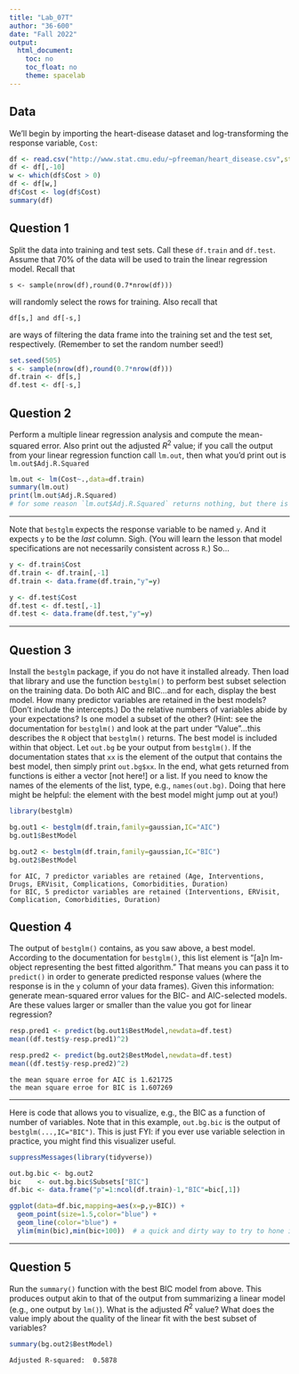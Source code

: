 ---
title: "Lab_07T"
author: "36-600"
date: "Fall 2022"
output: 
  html_document:
    toc: no
    toc_float: no
    theme: spacelab
---

## Data

We'll begin by importing the heart-disease dataset and log-transforming the response variable, `Cost`:
```{r}
df <- read.csv("http://www.stat.cmu.edu/~pfreeman/heart_disease.csv",stringsAsFactors=TRUE)
df <- df[,-10]
w <- which(df$Cost > 0)
df <- df[w,]
df$Cost <- log(df$Cost)
summary(df)
```

## Question 1

Split the data into training and test sets. Call these `df.train` and `df.test`. Assume that 70% of the data will be used to train the linear regression model. Recall that
```
s <- sample(nrow(df),round(0.7*nrow(df)))
```
will randomly select the rows for training. Also recall that
```
df[s,] and df[-s,]
```
are ways of filtering the data frame into the training set and the test set, respectively. (Remember to set the random number seed!)
```{r}
set.seed(505)
s <- sample(nrow(df),round(0.7*nrow(df)))
df.train <- df[s,]
df.test <- df[-s,]
```

## Question 2

Perform a multiple linear regression analysis and compute the mean-squared error. Also print out the adjusted $R^2$ value; if you call the output from your linear regression function call `lm.out`, then what you'd print out is `lm.out$Adj.R.Squared`
```{r}
lm.out <- lm(Cost~.,data=df.train)
summary(lm.out)
print(lm.out$Adj.R.Squared)
# for some reason `lm.out$Adj.R.Squared` returns nothing, but there is an Adjusted R-squared value of 0.5903 in the lm.out.
```

---

Note that `bestglm` expects the response variable to be named `y`. And it expects `y` to be the *last* column. Sigh. (You will learn the lesson that model specifications are not necessarily consistent across `R`.) So...
```{r}
y <- df.train$Cost
df.train <- df.train[,-1]
df.train <- data.frame(df.train,"y"=y)

y <- df.test$Cost
df.test <- df.test[,-1]
df.test <- data.frame(df.test,"y"=y)
```

---

## Question 3

Install the `bestglm` package, if you do not have it installed already. Then load that library and use the function `bestglm()` to perform best subset selection on the training data. Do both AIC and BIC...and for each, display the best model. How many predictor variables are retained in the best models? (Don't include the intercepts.) Do the relative numbers of variables abide by your expectations? Is one model a subset of the other? (Hint: see the documentation for `bestglm()` and look at the part under "Value"...this describes the `R` object that `bestglm()` returns. The best model is included within that object. Let `out.bg` be your output from `bestglm()`. If the documentation states that `xx` is the element of the output that contains the best model, then simply print `out.bg$xx`. In the end, what gets returned from functions is either a vector [not here!] or a list. If you need to know the names of the elements of the list, type, e.g., `names(out.bg)`. Doing that here might be helpful: the element with the best model might jump out at you!)
```{r}
library(bestglm)

bg.out1 <- bestglm(df.train,family=gaussian,IC="AIC")
bg.out1$BestModel

bg.out2 <- bestglm(df.train,family=gaussian,IC="BIC")
bg.out2$BestModel
```
```
for AIC, 7 predictor variables are retained (Age, Interventions, Drugs, ERVisit, Complications, Comorbidities, Duration)
for BIC, 5 predictor variables are retained (Interventions, ERVisit, Complication, Comorbidities, Duration)
```

## Question 4

The output of `bestglm()` contains, as you saw above, a best model. According to the documentation for `bestglm()`, this list element is "[a]n lm-object representing the best fitted algorithm." That means you can pass it to `predict()` in order to generate predicted response values (where the response is in the `y` column of your data frames). Given this information: generate mean-squared error values for the BIC- and AIC-selected models. Are these values larger or smaller than the value you got for linear regression?
```{r}
resp.pred1 <- predict(bg.out1$BestModel,newdata=df.test)
mean((df.test$y-resp.pred1)^2)

resp.pred2 <- predict(bg.out2$BestModel,newdata=df.test)
mean((df.test$y-resp.pred2)^2)
```
```
the mean square erroe for AIC is 1.621725
the mean square erroe for BIC is 1.607269
```

---

Here is code that allows you to visualize, e.g., the BIC as a function of number of variables. Note that in this example, `out.bg.bic` is the output of `bestglm(...,IC="BIC")`. This is just FYI: if you ever use variable selection in practice, you might find this visualizer useful.

```{r}
suppressMessages(library(tidyverse))

out.bg.bic <- bg.out2
bic    <- out.bg.bic$Subsets["BIC"]
df.bic <- data.frame("p"=1:ncol(df.train)-1,"BIC"=bic[,1])

ggplot(data=df.bic,mapping=aes(x=p,y=BIC)) + 
  geom_point(size=1.5,color="blue") + 
  geom_line(color="blue") + 
  ylim(min(bic),min(bic+100))  # a quick and dirty way to try to hone in on the right range to see minimum.
```

---

## Question 5

Run the `summary()` function with the best BIC model from above. This produces output akin to that of the output from summarizing a linear model (e.g., one output by `lm()`). What is the adjusted $R^2$ value? What does the value imply about the quality of the linear fit with the best subset of variables?
```{r}
summary(bg.out2$BestModel)
```
```
Adjusted R-squared:  0.5878
```

